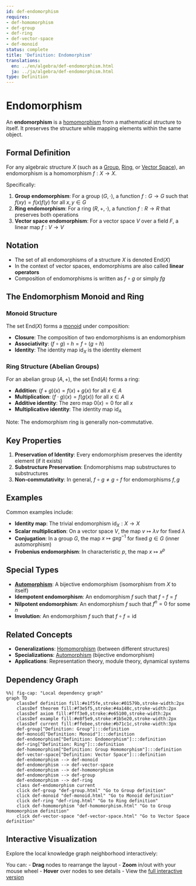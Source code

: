 ```yaml
---
id: def-endomorphism
requires:
- def-homomorphism
- def-group
- def-ring
- def-vector-space
- def-monoid
status: complete
title: 'Definition: Endomorphism'
translations:
  en: ../en/algebra/def-endomorphism.html
  ja: ../ja/algebra/def-endomorphism.html
type: Definition
---
```


# Endomorphism {#def-endomorphism}

An **endomorphism** is a [homomorphism](def-homomorphism.qmd) from a mathematical structure to itself. It preserves the structure while mapping elements within the same object.

## Formal Definition

For any algebraic structure $X$ (such as a [Group](def-group.qmd), [Ring](def-ring.qmd), or [Vector Space](def-vector-space.qmd)), an endomorphism is a homomorphism $f: X \to X$.

Specifically:

1. **Group endomorphism**: For a group $(G, \cdot)$, a function $f: G \to G$ such that $f(xy) = f(x)f(y)$ for all $x, y \in G$
2. **Ring endomorphism**: For a ring $(R, +, \cdot)$, a function $f: R \to R$ that preserves both operations
3. **Vector space endomorphism**: For a vector space $V$ over a field $F$, a linear map $f: V \to V$

## Notation

- The set of all endomorphisms of a structure $X$ is denoted $\text{End}(X)$
- In the context of vector spaces, endomorphisms are also called **linear operators**
- Composition of endomorphisms is written as $f \circ g$ or simply $fg$

## The Endomorphism Monoid and Ring

### Monoid Structure

The set $\text{End}(X)$ forms a [monoid](def-monoid.qmd) under composition:

- **Closure**: The composition of two endomorphisms is an endomorphism
- **Associativity**: $(f \circ g) \circ h = f \circ (g \circ h)$
- **Identity**: The identity map $\text{id}_X$ is the identity element

### Ring Structure (Abelian Groups)

For an abelian group $(A, +)$, the set $\text{End}(A)$ forms a ring:

- **Addition**: $(f + g)(x) = f(x) + g(x)$ for all $x \in A$
- **Multiplication**: $(f \cdot g)(x) = f(g(x))$ for all $x \in A$
- **Additive identity**: The zero map $0(x) = 0$ for all $x$
- **Multiplicative identity**: The identity map $\text{id}_A$

Note: The endomorphism ring is generally non-commutative.

## Key Properties

1. **Preservation of Identity**: Every endomorphism preserves the identity element (if it exists)
2. **Substructure Preservation**: Endomorphisms map substructures to substructures
3. **Non-commutativity**: In general, $f \circ g \neq g \circ f$ for endomorphisms $f, g$

## Examples

Common examples include:

- **Identity map**: The trivial endomorphism $\text{id}_X: X \to X$
- **Scalar multiplication**: On a vector space $V$, the map $v \mapsto \lambda v$ for fixed $\lambda$
- **Conjugation**: In a group $G$, the map $x \mapsto gxg^{-1}$ for fixed $g \in G$ (inner automorphism)
- **Frobenius endomorphism**: In characteristic $p$, the map $x \mapsto x^p$

## Special Types

- **[Automorphism](def-automorphism.qmd)**: A bijective endomorphism (isomorphism from $X$ to itself)
- **Idempotent endomorphism**: An endomorphism $f$ such that $f \circ f = f$
- **Nilpotent endomorphism**: An endomorphism $f$ such that $f^n = 0$ for some $n$
- **Involution**: An endomorphism $f$ such that $f \circ f = \text{id}$

## Related Concepts

- **Generalizations**: [Homomorphism](def-homomorphism.qmd) (between different structures)
- **Specializations**: [Automorphism](def-automorphism.qmd) (bijective endomorphism)
- **Applications**: Representation theory, module theory, dynamical systems

## Dependency Graph

```mermaid
%%| fig-cap: "Local dependency graph"
graph TD
    classDef definition fill:#e1f5fe,stroke:#01579b,stroke-width:2px
    classDef theorem fill:#f3e5f5,stroke:#4a148c,stroke-width:2px
    classDef axiom fill:#fff3e0,stroke:#e65100,stroke-width:2px
    classDef example fill:#e8f5e9,stroke:#1b5e20,stroke-width:2px
    classDef current fill:#ffebee,stroke:#b71c1c,stroke-width:3px
    def-group["Definition: Group"]:::definition
    def-monoid["Definition: Monoid"]:::definition
    def-endomorphism["Definition: Endomorphism"]:::definition
    def-ring["Definition: Ring"]:::definition
    def-homomorphism["Definition: Group Homomorphism"]:::definition
    def-vector-space["Definition: Vector Space"]:::definition
    def-endomorphism --> def-monoid
    def-endomorphism --> def-vector-space
    def-endomorphism --> def-homomorphism
    def-endomorphism --> def-group
    def-endomorphism --> def-ring
    class def-endomorphism current
    click def-group "def-group.html" "Go to Group definition"
    click def-monoid "def-monoid.html" "Go to Monoid definition"
    click def-ring "def-ring.html" "Go to Ring definition"
    click def-homomorphism "def-homomorphism.html" "Go to Group Homomorphism definition"
    click def-vector-space "def-vector-space.html" "Go to Vector Space definition"
```

## Interactive Visualization

Explore the local knowledge graph neighborhood interactively:

::: {.graph-viz data-id="def-endomorphism" data-width="700" data-height="500"}
:::

You can:
- **Drag** nodes to rearrange the layout
- **Zoom** in/out with your mouse wheel
- **Hover** over nodes to see details
- View the [full interactive version](../../output/interactive/def-endomorphism.html){target="_blank"}